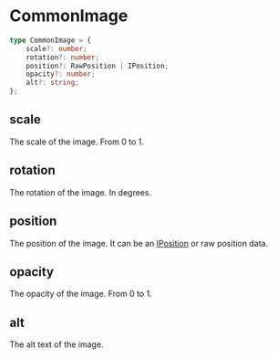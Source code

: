 # CommonImage

```typescript
type CommonImage = {
    scale?: number;
    rotation?: number;
    position?: RawPosition | IPosition;
    opacity?: number;
    alt?: string;
};
```

## scale

The scale of the image. From 0 to 1.

## rotation

The rotation of the image. In degrees.

## position

The position of the image. It can be an [IPosition](./IPosition) or raw position data.

## opacity

The opacity of the image. From 0 to 1.

## alt

The alt text of the image.


